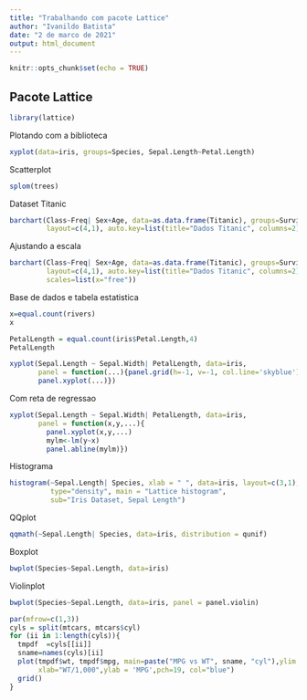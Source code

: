 ---
title: "Trabalhando com pacote Lattice"
author: "Ivanildo Batista"
date: "2 de marco de 2021"
output: html_document
---

```{r setup, include=FALSE}
knitr::opts_chunk$set(echo = TRUE)
```

## Pacote Lattice

```{r}
library(lattice)
```

Plotando com a biblioteca
```{r}
xyplot(data=iris, groups=Species, Sepal.Length~Petal.Length)
```

Scatterplot
```{r}
splom(trees)
```

Dataset Titanic
```{r}
barchart(Class~Freq| Sex+Age, data=as.data.frame(Titanic), groups=Survived, stack=T,
         layout=c(4,1), auto.key=list(title="Dados Titanic", columns=2))
```

Ajustando a escala

```{r}
barchart(Class~Freq| Sex+Age, data=as.data.frame(Titanic), groups=Survived, stack=T,
         layout=c(4,1), auto.key=list(title="Dados Titanic", columns=2),
         scales=list(x="free"))
```

Base de dados e tabela estatistica

```{r}
x=equal.count(rivers)
x
```
```{r}
PetalLength = equal.count(iris$Petal.Length,4)
PetalLength
```

```{r}
xyplot(Sepal.Length ~ Sepal.Width| PetalLength, data=iris,
       panel = function(...){panel.grid(h=-1, v=-1, col.line='skyblue')
       panel.xyplot(...)})
```

Com reta de regressao

```{r}
xyplot(Sepal.Length ~ Sepal.Width| PetalLength, data=iris,
       panel = function(x,y,...){
         panel.xyplot(x,y,...)
         mylm<-lm(y~x)
         panel.abline(mylm)})
```

Histograma
```{r}
histogram(~Sepal.Length| Species, xlab = " ", data=iris, layout=c(3,1), 
          type="density", main = "Lattice histogram", 
          sub="Iris Dataset, Sepal Length")
```

QQplot
```{r}
qqmath(~Sepal.Length| Species, data=iris, distribution = qunif)
```

Boxplot
```{r}
bwplot(Species~Sepal.Length, data=iris)
```

Violinplot
```{r}
bwplot(Species~Sepal.Length, data=iris, panel = panel.violin)
```

```{r}
par(mfrow=c(1,3))
cyls = split(mtcars, mtcars$cyl)
for (ii in 1:length(cyls)){
  tmpdf  =cyls[[ii]]
  sname=names(cyls)[ii]
  plot(tmpdf$wt, tmpdf$mpg, main=paste("MPG vs WT", sname, "cyl"),ylim = c(0,40),
       xlab="WT/1,000",ylab = 'MPG',pch=19, col="blue")
  grid()
}
```